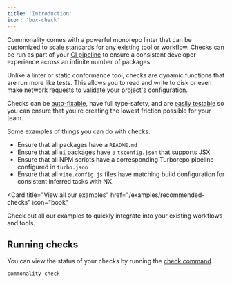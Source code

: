 ```yaml
---
title: 'Introduction'
icon: 'box-check'
---
```


Commonality comes with a powerful monorepo linter that can be customized to scale standards for any existing tool or workflow. Checks can be run as part of your [CI pipeline](/continuous-integration/github-actions) to ensure a consistent developer experience across an infinite number of packages.

Unlike a linter or static conformance tool, checks are dynamic functions that are run more like tests.
This allows you to read and write to disk or even make network requests to validate your project's configuration.

Checks can be [auto-fixable](/checks/creating-checks#auto-fixable-checks), have full type-safety, and are [easily testable](/checks/testing-checks) so you can ensure that you're creating the lowest friction possible for your team.

Some examples of things you can do with checks:

- Ensure that all packages have a `README.md`
- Ensure that all `ui` packages have a `tsconfig.json` that supports JSX
- Ensure that all NPM scripts have a corresponding Turborepo pipeline configured in `turbo.json`
- Ensure that all `vite.config.js` files have matching build configuration for consistent inferred tasks with NX.

<Card
  title="View all our examples"
  href="/examples/recommended-checks"
  icon="book"
>
  Check out all our examples to quickly integrate into your existing workflows
  and tools.
</Card>

## Running checks

You can view the status of your checks by running the [check command](/reference/cli#check).

```bash
commonality check
```
